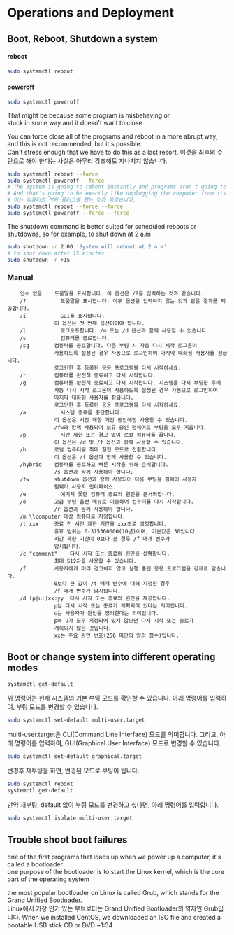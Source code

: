 # Operations and Deployment

## Boot, Reboot, Shutdown a system

#### reboot

```bash
sudo systemctl reboot
```
#### poweroff

```bash
sudo systemctl poweroff
```

That might be because some program is misbehaving or   
stuck in some way and it doesn't want to close  

You can force close all of the programs and reboot in a more abrupt way, and this is not recommended, but it's possible.  
Can't stress enough that we have to do this as a last resort.
이것을 최후의 수단으로 해야 한다는 사실은 아무리 강조해도 지나치지 않습니다.
```bash
sudo systemctl reboot --force
sudo systemctl poweroff --force
# The system is going to reboot instantly and programs aren't going to have a chance to close properly
# And that's going to be exactly like unplugging the computer from its power source.
# 이는 컴퓨터의 전원 플러그를 뽑는 것과 똑같습니다.
sudo systemctl reboot --force --force
sudo systemctl poweroff --force --force
```

The shutdown command is better suited for scheduled reboots or shutdowns, 
so for example, to shut down at 2 a.m
```bash
sudo shutdown -r 2:00 'System will reboot at 2 a.m'
# to shut down after 15 minutes
sudo shutdown -r +15 
```

### Manual
```
    인수 없음    도움말을 표시합니다. 이 옵션은 /?를 입력하는 것과 같습니다.
    /?           도움말을 표시합니다. 아무 옵션을 입력하지 않는 것과 같은 결과를 제공합니다.
    /i           GUI를 표시합니다.
               이 옵션은 첫 번째 옵션이어야 합니다.
    /l           로그오프합니다. /m 또는 /d 옵션과 함께 사용할 수 없습니다.
    /s           컴퓨터를 종료합니다.
    /sg        컴퓨터를 종료합니다. 다음 부팅 시 자동 다시 시작 로그온이
               사용하도록 설정된 경우 자동으로 로그인하여 마지막 대화형 사용자를 잠급니다.
               로그인한 후 등록된 응용 프로그램을 다시 시작하세요.
    /r         컴퓨터를 완전히 종료하고 다시 시작합니다.
    /g         컴퓨터를 완전히 종료하고 다시 시작합니다. 시스템을 다시 부팅한 후에
               자동 다시 시작 로그온이 사용하도록 설정된 경우 자동으로 로그인하여
               마지막 대화형 사용자를 잠급니다.
               로그인한 후 등록된 응용 프로그램을 다시 시작하세요.
    /a           시스템 종료를 중단합니다.
               이 옵션은 시간 제한 기간 동안에만 사용할 수 있습니다.
               /fw와 함께 사용되어 보류 중인 펌웨어로 부팅을 모두 지웁니다.
    /p           시간 제한 또는 경고 없이 로컬 컴퓨터를 끕니다.
               이 옵션은 /d 및 /f 옵션과 함께 사용할 수 있습니다.
    /h         로컬 컴퓨터를 최대 절전 모드로 전환합니다.
               이 옵션은 /f 옵션과 함께 사용할 수 있습니다.
    /hybrid    컴퓨터를 종료하고 빠른 시작을 위해 준비합니다.
               /s 옵션과 함께 사용해야 합니다.
    /fw        shutdown 옵션과 함께 사용되어 다음 부팅을 펌웨어 사용자
               펌웨어 사용자 인터페이스.
    /e           예기치 못한 컴퓨터 종료의 원인을 문서화합니다.
    /o         고급 부팅 옵션 메뉴로 이동하여 컴퓨터를 다시 시작합니다.
               /r 옵션과 함께 사용해야 합니다.
    /m \\computer 대상 컴퓨터를 지정합니다.
    /t xxx     종료 전 시간 제한 기간을 xxx초로 설정합니다.
               유효 범위는 0-315360000(10년)이며, 기본값은 30입니다.
               시간 제한 기간이 0보다 큰 경우 /f 매개 변수가
               암시됩니다.
    /c "comment"    다시 시작 또는 종료의 원인을 설명합니다.
               최대 512자를 사용할 수 있습니다.
    /f         사용자에게 미리 경고하지 않고 실행 중인 응용 프로그램을 강제로 닫습니다.
               0보다 큰 값이 /t 매개 변수에 대해 지정된 경우
               /f 매개 변수가 암시됩니다.
    /d [p|u:]xx:yy  다시 시작 또는 종료의 원인을 제공합니다.
               p는 다시 시작 또는 종료가 계획되어 있다는 의미입니다.
               u는 사용자가 원인을 정의한다는 의미입니다.
               p와 u가 모두 지정되어 있지 않으면 다시 시작 또는 종료가
               계획되지 않은 것입니다.
               xx는 주요 원인 번호(256 미만의 양의 정수)입니다.
```


## Boot or change system into different operating modes
```bash
systemctl get-default 
```
위 명령어는 현재 시스템의 기본 부팅 모드를 확인할 수 있습니다.
아래 명령어를 입력하여, 부팅 모드를 변경할 수 있습니다.
```bash
sudo systemctl set-default multi-user.target
```
multi-user.target은 CLI(Command Line Interface) 모드를 의미합니다.
그리고, 아래 명령어를 입력하여, GUI(Graphical User Interface) 모드로 변경할 수 있습니다.
```bash
sudo systemctl set-default graphical.target
```
변경후 재부팅을 하면, 변경된 모드로 부팅이 됩니다.
```bash
sudo systemctl reboot
systemctl get-default 
```
만약 재부팅, default 없이 부팅 모드를 변경하고 싶다면, 아래 명령어를 입력합니다.
```bash
sudo systemctl isolate multi-user.target
```

## Trouble shoot boot failures
one of the first programs that loads up when we power up a computer, it's called a bootloader  
one purpose of the bootloader is to start the Linux kernel, which is the core part of the operating system  


the most popular bootloader on Linux is called Grub, which stands for the Grand Unified Bootloader.  
Linux에서 가장 인기 있는 부트로더는 Grand Unified Bootloader의 약자인 Grub입니다.
When we installed CentOS, we downloaded an ISO file and created a bootable USB stick CD or DVD
~1:34